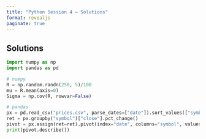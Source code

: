 ```yaml
---
title: "Python Session 4 — Solutions"
format: revealjs
paginate: true
---
```


## Solutions

```python
import numpy as np
import pandas as pd

# numpy
R = np.random.randn(250, 5)/100
mu = R.mean(axis=0)
Sigma = np.cov(R, rowvar=False)

# pandas
px = pd.read_csv("prices.csv", parse_dates=["date"]).sort_values(["symbol","date"])
ret = px.groupby("symbol")["close"].pct_change()
pivot = px.assign(ret=ret).pivot(index="date", columns="symbol", values="ret")
print(pivot.describe())
```
